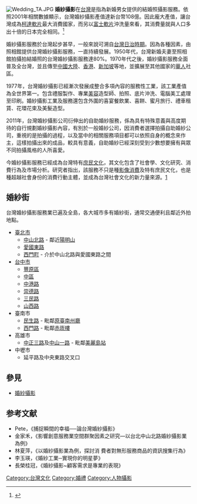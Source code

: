 {{refimprove|time=2018-09-12T00:45:14+00:00}}
[[File:Wedding_TA.JPG|thumb]]
'''婚紗攝影'''在[[台灣|台灣]]是指為新婚男女提供的結婚照攝影服務。依照2001年相關數據顯示，台灣婚紗攝影產值達新台幣108億。因此龐大產值，讓台灣成為[[伊士曼柯达公司|柯達軟片]]最大消費國家，而另以[[富士軟片|富士軟片]]沖洗量來看，其消費量就與人口多出十倍的日本完全相同。<ref>{{cite web |url=http://www.cge.fotech.edu.tw/plan2-92/p03/0521-3.htm |title=存档副本 |accessdate=2009-07-08 |deadurl=yes |archiveurl=https://web.archive.org/web/20080305222536/http://www.cge.fotech.edu.tw/plan2-92/p03/0521-3.htm |archivedate=2008-03-05 }}</ref>

婚紗攝影服務於台灣起步甚早，一般來說可溯自[[台灣日治時期|台灣日治時期]]。因為各種因素，由照相館提供台灣婚紗攝影服務，一直持續發展。1950年代，台灣新婚夫妻至照相館拍攝拍結婚照的台灣婚紗攝影服務達80%。1970年代之後，婚紗攝影服務全面普及全台灣，並且傳至[[中國大陸|中國大陸]]、[[香港|香港]]、[[新加坡|新加坡]]等地，並擴展至其他國家的[[華人|華人]]社區。

1977年，台灣婚紗攝影已經漸次發展成整合多項內容的服務性工業，該工業產值為全世界第一。包含禮服製作、專業[[美容|美容]]造型師、拍照、底片沖洗、電腦美工處理至印刷。婚紗攝影工業及服務還包含外圍的喜宴餐飲業、喜餅、蜜月旅行、禮車租賃、花環花束及美髮造型。

2011年，台灣婚紗攝影公司衍伸出的自助婚紗服務，係為具有特殊意義與高度期待的自行規劃婚紗攝影內容，有別於一般婚紗公司，因消費者選擇拍攝自助婚紗公司，重視的是拍攝的過程，以及當中的相關服務項目都可以依照自身的概念來作主，這樣拍攝出來的成品，較具有意義，自助婚紗已經深刻受到少數想要擁有與眾不同拍攝風格的人所喜愛。

今婚紗攝影服務已經成為台灣特有[[庶民文化|庶民文化]]，其文化包含了社會學、文化研究、消費行為及市場分析。研究者指出，該服務不只是種[[影像消費|影像消費]]及特有庶民文化，也是種超越社會身份的消費行動主體，並成為台灣社會文化的新力量來源。[http://sex.ncu.edu.tw/course/romanticlove/assignment/pete_chinese.htm] {{Wayback|url=http://sex.ncu.edu.tw/course/romanticlove/assignment/pete_chinese.htm |date=20130404014522 }}

== 婚紗街 ==
台灣婚紗攝影服務業已遍及全島，各大城市多有婚紗街，通常交通便利且鄰近外拍地點。

*[[臺北市|臺北市]]
**[[中山北路_(臺北市)|中山北路]] - 鄰近[[陽明山國家公園|陽明山]]
**[[愛國東路|愛國東路]] 
**[[西門町|西門町]]  - 介於中山北路與愛國東路之間
*[[台中市|台中市]]
**[[豐原區|豐原區]]
**[[中區_(臺中市)|中區]]
**[[中港路|中港路]]
**[[崇德路|崇德路]]
**[[三民路|三民路]]
**[[山西路|山西路]]
*臺南市
**[[民生路_(台南市)|民生路]] - 毗鄰[[原臺南州廳|原臺南州廳]]
**[[西門路_(台南市)|西門路]] - 毗鄰[[赤崁樓|赤崁樓]]
*高雄市
**[[中正路_(高雄市)|中正三路]]及[[中山路_(高雄市區)|中山一路]] - 毗鄰[[美麗島站|美麗島站]] 
*中壢市
**延平路及中央東路交叉口

==參見==
*[[婚紗攝影|婚紗攝影]]

==参考文献==
<div class="references-small">
<references />
</div>
*Pete，《捕捉瞬間的幸福──論台灣婚紗攝影》
*金家禾，《影響創意服務業空間群聚因素之研究—以台北中山北路婚紗攝影業為例》
*林夏萍，《以婚紗攝影業為例，探討消 費者對無形服務商品的資訊搜集行為》
*李玉瑛，《婚紗工業─實現你的明星夢》
*長榮桂冠，《婚紗攝影~顧客需求是專業的表現》

[[Category:台灣文化|Category:台灣文化]]
[[Category:婚禮|Category:婚禮]]
[[Category:人物攝影|Category:人物攝影]]